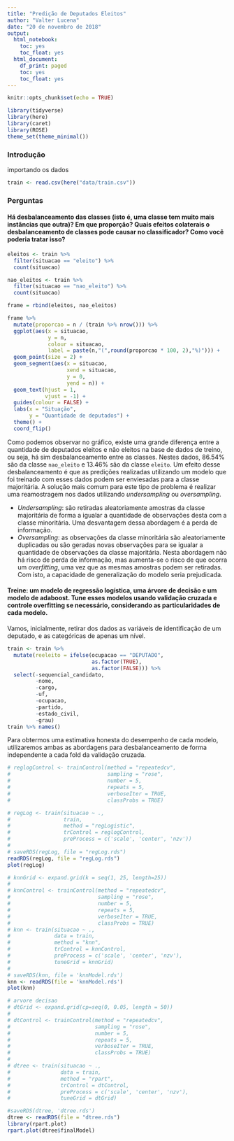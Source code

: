 ```yaml
---
title: "Predição de Deputados Eleitos"
author: "Valter Lucena"
date: "20 de novembro de 2018"
output: 
  html_notebook:
    toc: yes
    toc_float: yes
  html_document:
    df_print: paged
    toc: yes
    toc_float: yes
---
```


```r
knitr::opts_chunk$set(echo = TRUE)
```

```r
library(tidyverse)
library(here)
library(caret)
library(ROSE)
theme_set(theme_minimal())
```


### Introdução

importando os dados

```r
train <- read.csv(here("data/train.csv")) 
```


### Perguntas

#### Há desbalanceamento das classes (isto é, uma classe tem muito mais instâncias que outra)? Em que proporção? Quais efeitos colaterais o desbalanceamento de classes pode causar no classificador? Como você poderia tratar isso?

```r
eleitos <- train %>% 
  filter(situacao == "eleito") %>% 
  count(situacao)

nao_eleitos <- train %>% 
  filter(situacao == "nao_eleito") %>% 
  count(situacao)

frame = rbind(eleitos, nao_eleitos)

frame %>% 
  mutate(proporcao = n / (train %>% nrow())) %>% 
  ggplot(aes(x = situacao,
             y = n,
             colour = situacao,
             label = paste(n,"(",round(proporcao * 100, 2),"%)"))) +
  geom_point(size = 2) +
  geom_segment(aes(x = situacao,
                   xend = situacao,
                   y = 0,
                   yend = n)) +
  geom_text(hjust = 1,
            vjust = -1) +
  guides(colour = FALSE) +
  labs(x = "Situação",
       y = "Quantidade de deputados") +
  theme() +
  coord_flip()
```

Como podemos observar no gráfico, existe uma grande diferença entre a quantidade de deputados eleitos e não eleitos na base de dados de treino, ou seja, há sim desbalanceamento entre as classes. Nestes dados, 86.54% são da classe `nao_eleito` e 13.46% são da classe `eleito`. Um efeito desse desbalanceamento é que as predições realizadas utilizando um modelo que foi treinado com esses dados podem ser enviesadas para a classe majoritária. A solução mais comum para este tipo de problema é realizar uma reamostragem nos dados utilizando *undersampling* ou *oversampling*.

* *Undersampling*: são retiradas aleatoriamente amostras da classe majoritária de forma a igualar a quantidade de observações desta com a classe minoritária. Uma desvantagem dessa abordagem é a perda de informação.
* *Oversampling*: as observações da classe minoritária são aleatoriamente duplicadas ou são geradas novas observações para se igualar a quantidade de observações da classe majoritária. Nesta abordagem não há risco de perda de informação, mas aumenta-se o risco de que ocorra um *overfitting*, uma vez que as mesmas amostras podem ser retiradas. Com isto, a capacidade de generalização do modelo seria prejudicada. 

#### Treine: um modelo de regressão logística, uma árvore de decisão e um modelo de adaboost. Tune esses modelos usando validação cruzada e controle overfitting se necessário, considerando as particularidades de cada modelo. 

Vamos, inicialmente, retirar dos dados as variáveis de identificação de um deputado, e as categóricas de apenas um nível.

```r
train <- train %>% 
  mutate(reeleito = ifelse(ocupacao == "DEPUTADO", 
                           as.factor(TRUE), 
                           as.factor(FALSE))) %>% 
  select(-sequencial_candidato,
         -nome,
         -cargo,
         -uf,
         -ocupacao,
         -partido,
         -estado_civil,
         -grau)
train %>% names()
```


Para obtermos uma estimativa honesta do desempenho de cada modelo, utilizaremos ambas as abordagens para desbalanceamento de forma independente a cada fold da validação cruzada.

```r
# reglogControl <- trainControl(method = "repeatedcv",
#                               sampling = "rose",
#                               number = 5,
#                               repeats = 5,
#                               verboseIter = TRUE,
#                               classProbs = TRUE)

# regLog <- train(situacao ~ .,
#                 train,
#                 method = "regLogistic",
#                 trControl = reglogControl,
#                 preProcess = c('scale', 'center', 'nzv'))
# 
# saveRDS(regLog, file = "regLog.rds")
readRDS(regLog, file = "regLog.rds")
plot(regLog)
```


```r
# knnGrid <- expand.grid(k = seq(1, 25, length=25))
# 
# knnControl <- trainControl(method = "repeatedcv",
#                            sampling = "rose",
#                            number = 5,
#                            repeats = 5,
#                            verboseIter = TRUE,
#                            classProbs = TRUE)
# knn <- train(situacao ~ .,
#              data = train,
#              method = "knn",
#              trControl = knnControl,
#              preProcess = c('scale', 'center', 'nzv'),
#              tuneGrid = knnGrid)
# 
# saveRDS(knn, file = 'knnModel.rds')
knn <- readRDS(file = 'knnModel.rds')
plot(knn)
```

```r
# arvore decisao
# dtGrid <- expand.grid(cp=seq(0, 0.05, length = 50))
# 
# dtControl <- trainControl(method = "repeatedcv",
#                           sampling = "rose",
#                           number = 5,
#                           repeats = 5,
#                           verboseIter = TRUE,
#                           classProbs = TRUE)
# 
# dtree <- train(situacao ~ .,
#                data = train,
#                method = "rpart",
#                trControl = dtControl,
#                preProcess = c('scale', 'center', 'nzv'),
#                tuneGrid = dtGrid)

#saveRDS(dtree, 'dtree.rds')
dtree <- readRDS(file = "dtree.rds")
library(rpart.plot)
rpart.plot(dtree$finalModel)
```

